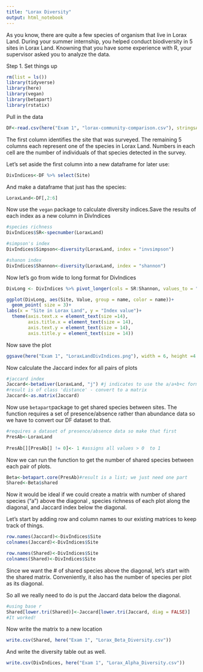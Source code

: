 ```yaml
---
title: "Lorax Diversity"
output: html_notebook
---
```


As you know, there are quite a few species of organism that live in Lorax Land. During your summer internship, you helped conduct biodiversity in 5 sites in Lorax Land. Knowning that you have some experience with R, your supervisor asked you to analyze the data. 

Step 1. Set things up

```r
rm(list = ls())
library(tidyverse)
library(here)
library(vegan)
library(betapart) 
library(rstatix)

```

Pull in the data
```r
DF<-read.csv(here("Exam 1", "lorax-community-comparison.csv"), stringsAsFactors = T)
```

The first column identifies the site that was surveyed. The remaining 5 columns each represent one of the species in Lorax Land. Numbers in each cell are the number of individuals of that species detected in the survey.

Let's set aside the first column into a new dataframe for later use:
```r
DivIndices<-DF %>% select(Site)
```
And make a dataframe that just has the species:
```r
LoraxLand<-DF[,2:6]
```

Now use the `vegan` package to calculate diversity indices.Save the results of each index as a new column in DivIndices

```r
#species richness
DivIndices$SR<-specnumber(LoraxLand)

#simpson's index
DivIndices$Simpson<-diversity(LoraxLand, index = "invsimpson")

#shanon index
DivIndices$Shannon<-diversity(LoraxLand, index = "shannon")

```

Now let's go from wide to long format for DivIndices
```r
DivLong <- DivIndices %>% pivot_longer(cols = SR:Shannon, values_to = "Value")
```


```r
ggplot(DivLong, aes(Site, Value, group = name, color = name))+
  geom_point( size = 3)+
labs(x = "Site in Lorax Land", y = "Index value")+
  theme(axis.text.x = element_text(size =14),
        axis.title.x = element_text(size = 14),
        axis.text.y = element_text(size = 14),
        axis.title.y = element_text(size = 14))
```
Now save the plot
```r
ggsave(here("Exam 1", "LoraxLandDivIndices.png"), width = 6, height =4 )
```


Now calculate the Jaccard index for all pairs of plots
```r
#jaccard index
Jaccard<-betadiver(LoraxLand, "j") #j indicates to use the a/a+b+c formula
#result is of class 'distance' - convert to a matrix
Jaccard<-as.matrix(Jaccard)
```
Now use `betapart`package to get shared species between sites. The function requires a set of presence/absence rather than abundance data so we have to convert our DF dataset to that.
```r
#requires a dataset of presence/absence data so make that first
PresAb<-LoraxLand
	
PresAb[][PresAb[] != 0]<- 1 #assigns all values > 0  to 1 
```
Now we can run the function to get the number of shared species between each pair of plots.

```r
Beta<-betapart.core(PresAb)#result is a list; we just need one part
Shared<-Beta$shared
```
Now it would be ideal if we could create a matrix with number of shared species ("a") above the diagonal , species richness of each plot along the diagonal, and Jaccard index below the diagonal.

Let's start by adding row and column names to our existing matrices to keep track of things.
```r
row.names(Jaccard)<-DivIndices$Site
colnames(Jaccard)<-DivIndices$Site

row.names(Shared)<-DivIndices$Site
colnames(Shared)<-DivIndices$Site
```
Since we want the # of shared species above the diagonal, let's start with the shared matrix. Conveniently, it also has the number of species per plot as its diagonal. 

So all we really need to do is put the Jaccard data below the diagonal.

```r
#using base r
Shared[lower.tri(Shared)]<-Jaccard[lower.tri(Jaccard, diag = FALSE)]
#It worked!
```
Now write the matrix to a new location
```r
write.csv(Shared, here("Exam 1", "Lorax_Beta_Diversity.csv"))
```
And write the diversity table out as well.
```r

write.csv(DivIndices, here("Exam 1", "Lorax_Alpha_Diversity.csv"))
```

